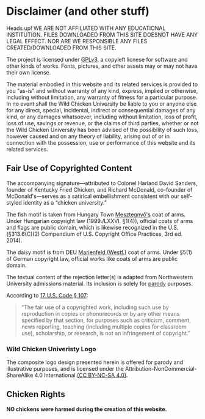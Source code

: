 
# Disclaimer (and other stuff)

<Alert variant="destructive">
  <AlertCircleIcon /><AlertTitle>Heads up!</AlertTitle>
  <AlertDescription>
    WE ARE NOT AFFILIATED WITH ANY EDUCATIONAL INSTITUTION. 
    FILES DOWNLOADED FROM THIS SITE DOESNOT HAVE ANY LEGAL EFFECT. NOR ARE WE RESPONSIBLE ANY FILES CREATED/DOWNLOADED FROM THIS SITE.
  </AlertDescription>
</Alert>

The project is licensed under [GPLv3](https://www.gnu.org/licenses/quick-guide-gplv3.en.html), a copyleft licnese for software and other kinds of works. 
Fonts, pictures, and other assets may or may not have their own license.

The material embodied in this website and its related services is provided to you "as-is" and without warranty of any kind, 
express, implied or otherwise, including without limitation, any warranty of fitness for a particular purpose. 
In no event shall the Wild Chicken University be liable to you or anyone else for any direct, special, incidental, 
indirect or consequential damages of any kind, or any damages whatsoever, including without limitation, loss of profit,
loss of use, savings or revenue, or the claims of third parties, whether or not the Wild Chicken University has 
been advised of the possibility of such loss, however caused and on any theory of liability, arising out of or in 
connection with the possession, use or performance of this website and its related services. 

## Fair Use of Copyrighted Content

The accompanying signature—attributed to Colonel Harland David Sanders, founder of Kentucky Fried Chicken, and Richard McDonald, co-founder of McDonald's—serves as a satirical embellishment consistent with our self-styled identity as a “chicken university.”

The fish motif is taken from Hungary Town [Mesztegnyő's](https://commons.wikimedia.org/wiki/File:Coa_Hungary_Town_Mesztegny%C5%91.svg) coat of arms. Under Hungarian copyright law (1999./LXXVI. §1(4)), official coats of arms and flags are public domain, which is likewise recognized in the U.S. (§313.6(C)(2) Compendium of U.S. Copyright Office Practices, 3rd ed. 2014).

The daisy motif is from DEU [Marienfeld (Westf.)](https://commons.wikimedia.org/wiki/File:DEU_Marienfeld_(Westf.)_COA.svg) coat of arms. Under §5(1) of German copyright law, official works like coats of arms are public domain.

The textual content of the rejection letter(s) is adapted from Northwestern University admissions material. Its inclusion is solely for [parody](https://www.law.cornell.edu/wex/parody) purposes.  

According to [17 U.S. Code § 107](https://www.law.cornell.edu/uscode/text/17/107):

> “The fair use of a copyrighted work, including such use by reproduction in copies or phonorecords or by any other means specified by that section, for purposes such as criticism, comment, news reporting, teaching (including multiple copies for classroom use), scholarship, or research, is not an infringement of copyright.”

### Wild Chicken Univeristy Logo

The composite logo design presented herein is offered for parody and illustrative purposes, and is licensed under the Attribution-NonCommercial-ShareAlike 4.0 International [(CC BY-NC-SA 4.0)](https://creativecommons.org/licenses/BY-NC-SA/4.0/).

## Chicken Rights

**NO chickens were harmed during the creation of this website.** 
